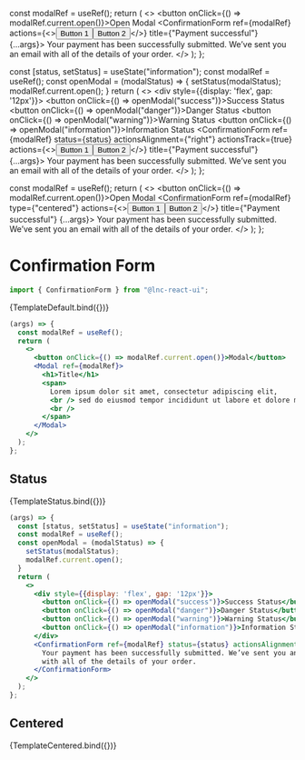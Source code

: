 
<Meta title="Utility/Confirmation Form" component={ConfirmationForm} />

  const modalRef = useRef();
  return (
    <>
      <button onClick={() => modalRef.current.open()}>Open Modal</button>
      <ConfirmationForm ref={modalRef} actions={<><button>Button 1</button><button>Button 2</button></>} title={"Payment successful"} {...args}>
        Your payment has been successfully submitted. We’ve sent you an email
        with all of the details of your order.
      </ConfirmationForm>
    </>
  );
};

  const [status, setStatus] = useState("information");
  const modalRef = useRef();
  const openModal = (modalStatus) => {
    setStatus(modalStatus);
    modalRef.current.open();
  }
  return (
    <>
      <div style={{display: 'flex', gap: '12px'}}>
        <button onClick={() => openModal("success")}>Success Status</button>
        <button onClick={() => openModal("danger")}>Danger Status</button>
        <button onClick={() => openModal("warning")}>Warning Status</button>
        <button onClick={() => openModal("information")}>Information Status</button>
      </div>
      <ConfirmationForm ref={modalRef} status={status} actionsAlignment={"right"} actionsTrack={true} actions={<><button>Button 1</button><button>Button 2</button></>} title={"Payment successful"} {...args}>
        Your payment has been successfully submitted. We’ve sent you an email
        with all of the details of your order.
      </ConfirmationForm>
    </>
  );
};

  const modalRef = useRef();
  return (
    <>
      <button onClick={() => modalRef.current.open()}>Open Modal</button>
      <ConfirmationForm ref={modalRef} type={"centered"} actions={<><button>Button 1</button><button>Button 2</button></>} title={"Payment successful"} {...args}>
        Your payment has been successfully submitted. We’ve sent you an email
        with all of the details of your order.
      </ConfirmationForm>
    </>
  );
};


# Confirmation Form

```jsx
import { ConfirmationForm } from "@lnc-react-ui";
```

<Story name="Default" args={{}}>
  {TemplateDefault.bind({})}
</Story>

```jsx
(args) => {
  const modalRef = useRef();
  return (
    <>
      <button onClick={() => modalRef.current.open()}>Modal</button>
      <Modal ref={modalRef}>
        <h1>Title</h1>
        <span>
          Lorem ipsum dolor sit amet, consectetur adipiscing elit,
          <br /> sed do eiusmod tempor incididunt ut labore et dolore magna aliqua.{" "}
          <br />
        </span>
      </Modal>
    </>
  );
};
```

<ArgsTable story="Default" />

## Status

<Story name="Status" args={{}}>
  {TemplateStatus.bind({})}
</Story>

```jsx
(args) => {
  const [status, setStatus] = useState("information");
  const modalRef = useRef();
  const openModal = (modalStatus) => {
    setStatus(modalStatus);
    modalRef.current.open();
  }
  return (
    <>
      <div style={{display: 'flex', gap: '12px'}}>
        <button onClick={() => openModal("success")}>Success Status</button>
        <button onClick={() => openModal("danger")}>Danger Status</button>
        <button onClick={() => openModal("warning")}>Warning Status</button>
        <button onClick={() => openModal("information")}>Information Status</button>
      </div>
      <ConfirmationForm ref={modalRef} status={status} actionsAlignment={"right"} actionsTrack={true} actions={<><button>Button 1</button><button>Button 2</button></>} title={"Payment successful"} {...args}>
        Your payment has been successfully submitted. We’ve sent you an email
        with all of the details of your order.
      </ConfirmationForm>
    </>
  );
};
```

## Centered

<Story name="Centered" args={{}}>
  {TemplateCentered.bind({})}
</Story>